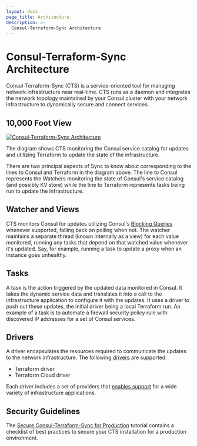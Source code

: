 ```yaml
---
layout: docs
page_title: Architecture
description: >-
  Consul-Terraform-Sync Architecture
---
```


# Consul-Terraform-Sync Architecture

Consul-Terraform-Sync (CTS) is a service-oriented tool for managing
network infrastructure near real-time. CTS runs as a daemon
and integrates the network topology maintained by your Consul cluster with your
network infrastructure to dynamically secure and connect services.

## 10,000 Foot View

[![Consul-Terraform-Sync Architecture](/img/nia-highlevel-diagram.svg)](/img/nia-highlevel-diagram.svg)

The diagram shows CTS monitoring the Consul service catalog
for updates and utilizing Terraform to update the state of the infrastructure.

There are two principal aspects of Sync to know about corresponding to the
lines to Consul and Terraform in the diagram above. The line to Consul
represents the Watchers monitoring the state of Consul's service catalog (and
possibly KV store) while the line to Terraform represents tasks being run to
update the infrastructure.

## Watcher and Views

CTS monitors Consul for updates utilizing Consul's [Blocking
Queries](/api-docs/features/blocking) whenever supported, falling back on
polling when not. The watcher maintains a separate thread (known internally as
a view) for each value monitored, running any tasks that depend on that watched
value whenever it's updated. Say, for example, running a task to update a
proxy when an instance goes unhealthy.

## Tasks

A task is the action triggered by the updated data monitored in Consul. It
takes the dynamic service data and translates it into a call to the
infrastructure application to configure it with the updates. It uses a driver
to push out these updates, the initial driver being a local Terraform run. An
example of a task is to automate a firewall security policy rule with
discovered IP addresses for a set of Consul services.

## Drivers

A driver encapsulates the resources required to communicate the updates to the
network infrastructure. The following [drivers](/docs/nia/network-drivers#terraform) are supported:

- Terraform driver
- Terraform Cloud driver<EnterpriseAlert inline />

Each driver includes a set of providers that [enables support](/docs/nia/terraform-modules) for a wide variety of infrastructure applications.

## Security Guidelines

The [Secure Consul-Terraform-Sync for Production](https://learn.hashicorp.com/tutorials/consul/consul-terraform-sync-secure?utm_source=WEBSITE&utm_medium=WEB_IO&utm_offer=ARTICLE_PAGE&utm_content=DOCS)
tutorial contains a checklist of best practices to secure your
CTS installation for a production environment.
